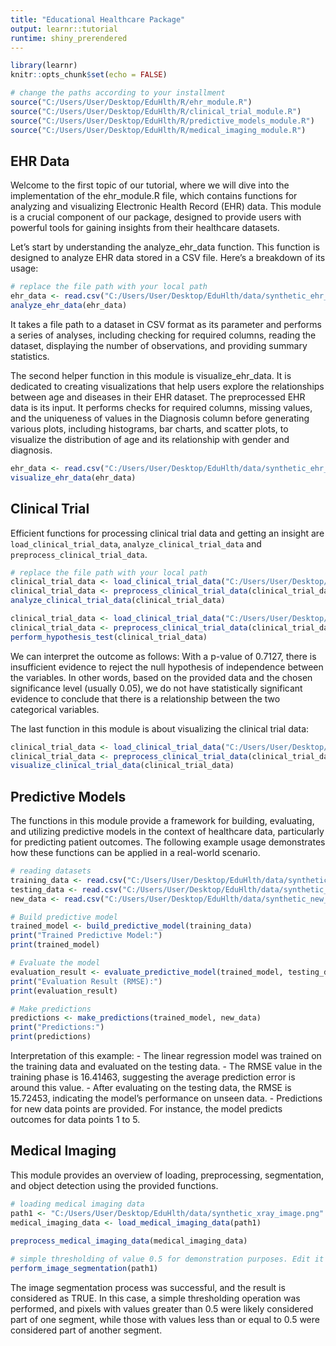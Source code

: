 ```yaml
---
title: "Educational Healthcare Package"
output: learnr::tutorial
runtime: shiny_prerendered
---
```


```r
library(learnr)
knitr::opts_chunk$set(echo = FALSE)
```

```r
# change the paths according to your installment
source("C:/Users/User/Desktop/EduHlth/R/ehr_module.R")
source("C:/Users/User/Desktop/EduHlth/R/clinical_trial_module.R")
source("C:/Users/User/Desktop/EduHlth/R/predictive_models_module.R")
source("C:/Users/User/Desktop/EduHlth/R/medical_imaging_module.R")
```

## EHR Data

Welcome to the first topic of our tutorial, where we will dive into the 
implementation of the ehr_module.R file, which contains functions for analyzing
and visualizing Electronic Health Record (EHR) data. 
This module is a crucial component of our package, designed to provide users 
with powerful tools for gaining insights from their healthcare datasets.

Let's start by understanding the analyze_ehr_data function. 
This function is designed to analyze EHR data stored in a CSV file. 
Here's a breakdown of its usage:

```r
# replace the file path with your local path
ehr_data <- read.csv("C:/Users/User/Desktop/EduHlth/data/synthetic_ehr_data.csv")
analyze_ehr_data(ehr_data)
```


It takes a file path to a dataset in CSV format as its parameter and performs a 
series of analyses, including checking for required columns, reading the dataset,
displaying the number of observations, and providing summary statistics.


The second helper function in this module is visualize_ehr_data. 
It is dedicated to creating visualizations that help users explore the 
relationships between age and diseases in their EHR dataset. The preprocessed
EHR data is its input.
It performs checks for required columns, missing values, and the uniqueness of
values in the Diagnosis column before generating various plots, including 
histograms, bar charts, and scatter plots, to visualize the distribution of age
and its relationship with gender and diagnosis.

```r
ehr_data <- read.csv("C:/Users/User/Desktop/EduHlth/data/synthetic_ehr_data.csv")
visualize_ehr_data(ehr_data)
```

## Clinical Trial

Efficient functions for processing clinical trial data and getting an insight 
are `load_clinical_trial_data`, `analyze_clinical_trial_data` and `preprocess_clinical_trial_data`.

```r
# replace the file path with your local path
clinical_trial_data <- load_clinical_trial_data("C:/Users/User/Desktop/EduHlth/data/clinical_trial_data.csv")
clinical_trial_data <- preprocess_clinical_trial_data(clinical_trial_data)
analyze_clinical_trial_data(clinical_trial_data)
```


```r
clinical_trial_data <- load_clinical_trial_data("C:/Users/User/Desktop/EduHlth/data/clinical_trial_data.csv")
clinical_trial_data <- preprocess_clinical_trial_data(clinical_trial_data)
perform_hypothesis_test(clinical_trial_data)
```

We can interpret the outcome as follows: 
With a p-value of 0.7127, there is insufficient evidence to reject the null 
hypothesis of independence between the variables. In other words, based on the
provided data and the chosen significance level (usually 0.05), we do not have
statistically significant evidence to conclude that there is a relationship 
between the two categorical variables.

The last function in this module is about visualizing the clinical trial data:

```r
clinical_trial_data <- load_clinical_trial_data("C:/Users/User/Desktop/EduHlth/data/clinical_trial_data.csv")
clinical_trial_data <- preprocess_clinical_trial_data(clinical_trial_data)
visualize_clinical_trial_data(clinical_trial_data)
```


## Predictive Models

The functions in this module provide a framework for building, evaluating, and
utilizing predictive models in the context of healthcare data, particularly for
predicting patient outcomes. The following example usage demonstrates how these functions 
can be applied in a real-world scenario.

```r
# reading datasets
training_data <- read.csv("C:/Users/User/Desktop/EduHlth/data/synthetic_training_data.csv")
testing_data <- read.csv("C:/Users/User/Desktop/EduHlth/data/synthetic_test_data.csv")
new_data <- read.csv("C:/Users/User/Desktop/EduHlth/data/synthetic_new_data.csv")

# Build predictive model
trained_model <- build_predictive_model(training_data)
print("Trained Predictive Model:")
print(trained_model)

# Evaluate the model
evaluation_result <- evaluate_predictive_model(trained_model, testing_data)
print("Evaluation Result (RMSE):")
print(evaluation_result)

# Make predictions
predictions <- make_predictions(trained_model, new_data)
print("Predictions:")
print(predictions)
```

Interpretation of this example: 
- The linear regression model was trained on the training data and evaluated on
the testing data.
- The RMSE value in the training phase is 16.41463, suggesting the average 
prediction error is around this value.
- After evaluating on the testing data, the RMSE is 15.72453, indicating the 
model's performance on unseen data.
- Predictions for new data points are provided. For instance, the model predicts
outcomes for data points 1 to 5.


## Medical Imaging

This module provides an overview of loading, preprocessing, segmentation, and 
object detection using the provided functions.

```r
# loading medical imaging data
path1 <- "C:/Users/User/Desktop/EduHlth/data/synthetic_xray_image.png"
medical_imaging_data <- load_medical_imaging_data(path1)
 
preprocess_medical_imaging_data(medical_imaging_data)     

# simple thresholding of value 0.5 for demonstration purposes. Edit it according to your needs
perform_image_segmentation(path1)
```

The image segmentation process was successful, and the result is considered as TRUE.
In this case, a simple thresholding operation was performed, and pixels with 
values greater than 0.5 were likely considered part of one segment, while those 
with values less than or equal to 0.5 were considered part of another segment.
